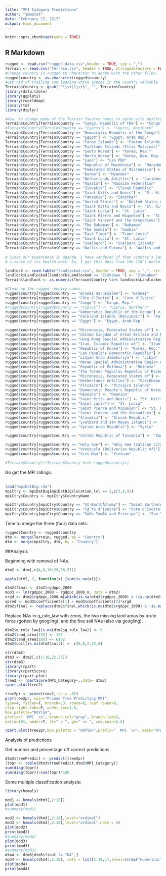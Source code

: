 ---
title: "MPI Category Predictions"
author: "jmmstat"
date: "February 27, 2017"
output: html_document
---

```{r setup, include=FALSE}
knitr::opts_chunk$set(echo = TRUE)
```

## R Markdown

```{r}
rugged <- read.csv("rugged_data.csv",header = TRUE, sep = ",")
Terrain <- read.csv("Terrain.csv", header = TRUE, stringsAsFactors = FALSE, sep = ",", as.is = TRUE)
#Change country in rugged to character to agree with the other files.
rugged$country <- as.character(rugged$country)
#Get rid of trailing and leading white spaces in the Country variable
Terrain$Country <- gsub("^\\s+|\\s+$", "", Terrain$Country)
library(data.table)
library(ggplot2)
library(rworldmap)
library(tm)
library(dtplyr)

#Now, to change many of the Terrain Country names to agree with mpiCtry
Terrain$Country[Terrain$Country == "Congo, Republic of the"] <- "Congo, Rep."
#Terrain$Country[Terrain$Country == "Cyprus"] <- "Cyprus, Northern"
Terrain$Country[Terrain$Country == "Democratic Republic of the Congo"] <- "Congo, Dem. Rep."
Terrain$Country[Terrain$Country == "Egypt"] <- "Egypt, Arab Rep."
Terrain$Country[Terrain$Country == "Faroe Islands"] <- "Faeroe Islands"
Terrain$Country[Terrain$Country == "Falkland Islands (Islas Malvinas)"] <- "Falkland Islands"
Terrain$Country[Terrain$Country == "South Korea"] <- "Korea, Rep."
Terrain$Country[Terrain$Country == "North Korea"] <- "Korea, Dem. Rep."
Terrain$Country[Terrain$Country == "Laos"] <- "Lao PDR"
Terrain$Country[Terrain$Country == "Republic of Macedonia"] <- "Macedonia"
Terrain$Country[Terrain$Country == "Federated States of Micronesia"] <- "Micronesia, Fed. States of"
Terrain$Country[Terrain$Country == "Burma"] <- "Myanmar"
Terrain$Country[Terrain$Country == "Netherlands Antilles"] <- "Caribbean Netherlands"
Terrain$Country[Terrain$Country == "Russia"] <- "Russian Federation"
Terrain$Country[Terrain$Country == "Slovakia"] <- "Slovak Republic"
Terrain$Country[Terrain$Country == "Saint Kitts and Nevis"] <- "St. Kitts and Nevis"
Terrain$Country[Terrain$Country == "Tanzania"] <- "Zanzibar"
Terrain$Country[Terrain$Country == "United States"] <- "United States of America"
Terrain$Country[Terrain$Country == "Saint Kitts and Nevis"] <- "St. Kitts and Nevis"
Terrain$Country[Terrain$Country == "Saint Lucia"] <- "St. Lucia"
Terrain$Country[Terrain$Country == "Saint Pierre and Miquelon"] <- "St. Pierre and Miquelon"
Terrain$Country[Terrain$Country == "Saint Vincent and the Grenadines"] <- "St. Vincent and Grenadines"
Terrain$Country[Terrain$Country == "The Bahamas"] <- "Bahamas"
Terrain$Country[Terrain$Country == "The Gambia"] <- "Gambia"
Terrain$Country[Terrain$Country == "East Timor"] <- "Timor-Leste"
Terrain$Country[Terrain$Country == "Saint Lucia"] <- "St. Lucia"
Terrain$Country[Terrain$Country == "Svalbard"] <- "Svalbard Islands"
Terrain$Country[Terrain$Country == "Wallis and Futuna"] <- "Wallis and Futuna Islands"
 
# Since our experience in Uganda, I have wondered if that country's landlocked position was
# a cause of its health woes. So, I got this data from the CIA's World Facts.

landlock <- read.table("landlocked.csv", header = TRUE, sep = ",", stringsAsFactors = FALSE)
landlock$Landlocked[landlock$Landlocked == "Zimbabwe "] <- "Zimbabwe"
Terrain$landlock <- as.numeric(Terrain$Country %in% landlock$Landlocked)

#Clean up the rugged country names:
rugged$country[rugged$country == "Brunei Darussalam"] <- "Brunei"
rugged$country[rugged$country == "Côte d'Ivoire"] <- "Cote d'Ivoire"  
rugged$country[rugged$country == "Congo"] <- "Congo, Rep." 
#rugged$country[rugged$country == "Cyprus"] <- "Cyprus, Northern" 
rugged$country[rugged$country == "Democratic Republic of the Congo"] <- "Congo, Dem. Rep."
rugged$country[rugged$country == "Falkland Islands (Malvinas)"] <- "Falkland Islands"
rugged$country[rugged$country == "Egypt"] <- "Egypt, Arab Rep."

rugged$country[rugged$country == "Micronesia, Federated States of"] <- "Micronesia, Fed. States of"
rugged$country[rugged$country == "United Kingdom of Great Britain and Northern Ireland"] <- "United Kingdom"
rugged$country[rugged$country == "Hong Kong Special Administrative Region of China"] <- "Hong Kong"
rugged$country[rugged$country == "Iran, Islamic Republic of"] <- "Iran"
rugged$country[rugged$country == "Republic of Korea"] <- "Korea, Rep."
rugged$country[rugged$country == "Lao People's Democratic Republic"] <- "Lao PDR"
rugged$country[rugged$country == "Libyan Arab Jamahiriya"] <- "Libya"
rugged$country[rugged$country == "Macao Special Administrative Region of China"] <- "Macau"
rugged$country[rugged$country == "Republic of Moldova"] <- "Moldova"
rugged$country[rugged$country == "The former Yugoslav Republic of Macedonia"] <- "Macedonia"
rugged$country[rugged$country == "Micronesia, Federated States of"] <- "Micronesia, Fed. States of"
rugged$country[rugged$country == "Netherlands Antilles"] <- "Caribbean Netherlands"
rugged$country[rugged$country == "Pitcairn"] <- "Pitcairn Islands"
rugged$country[rugged$country == "Democratic People's Republic of Korea"] <- "Korea, Dem. Rep."
rugged$country[rugged$country == "Réunion"] <- "Reunion"
rugged$country[rugged$country == "Saint Kitts and Nevis"] <- "St. Kitts and Nevis"
rugged$country[rugged$country == "Saint Lucia"] <- "St. Lucia"
rugged$country[rugged$country == "Saint Pierre and Miquelon"] <- "St. Pierre and Miquelon"
rugged$country[rugged$country == "Saint Vincent and the Grenadines"] <- "St. Vincent and Grenadines"
rugged$country[rugged$country == "Slovakia"] <- "Slovak Republic"
rugged$country[rugged$country == "Svalbard and Jan Mayen Islands"] <- "Svalbard Islands"
rugged$country[rugged$country == "Syrian Arab Republic"] <- "Syria"

rugged$country[rugged$country == "United Republic of Tanzania"] <- "Zanzibar"

rugged$country[rugged$country == "Holy See"] <- "Holy See (Vatican City)"
rugged$country[rugged$country == "Venezuela (Bolivarian Republic of)"] <- "Venezuela"
rugged$country[rugged$country == "Viet Nam"] <- "Vietnam"

#Terrain$Country[!(Terrain$Country %in% rugged$country)]
```
 
 Go get the MPI ratings.  
   
   
```{r}
load("mpiDatBig.rda")
mpiCtry <- mpiDatBig[mpiDatBig$location_lvl == 1,c(3,4,9)]
mpiCtry$Country <- mpiCtry$CountryName

mpiCtry$Country[mpiCtry$Country == "St-BarthÃ©lemy"] <- "Saint Barthelemy"
mpiCtry$Country[mpiCtry$Country == "CÃ´te d'Ivoire"] <- "Cote d'Ivoire"
mpiCtry$Country[mpiCtry$Country == "SÃ£o TomÃ© and Principe"] <- "Sao Tome and Principe"

```
  
Time to merge the three (four) data sets:

```{r, merge three sets}
rugged$Country <- rugged$country
dtm <- merge(Terrain, rugged, by = "Country")
dtm <- merge(mpiCtry, dtm, by = "Country")

```   
  
  
##Analysis
  
  Beginning with removal of NAs.
   
```{r}
dtm2 <- dtm[,c(4,6,10:29,56,57)]

apply(dtm2, 2, function(x) {sum(is.na(x))})

dtm2$final <- dtm2$rgdppc_2000
mod3 <- lm(rgdppc_2000 ~ rgdppc_2000_m, data = dtm2)
xrgd <- dtm2$rgdppc_2000_m[which(is.na(dtm2$rgdppc_2000) & !is.na(dtm2$rgdppc_2000_m))]
xpred <- mod3$coefficients[1] + mod3$coefficients[2]*xrgd
dtm2$final <- replace(dtm2$final,which(is.na(dtm2$rgdppc_2000) & !is.na(dtm2$rgdppc_2000_m)),xpred)
```
  
  
Replace NAs in q_rule_law with zeros, the two missing land areas by brute force (gotten by googling), and the five soil NAs (also via googling). 

```{r}
dtm2$q_rule_law[is.na(dtm2$q_rule_law)] <- 0
dtm2$land_area[133] <- 197
dtm2$land_area[188] <- 6102
dtm2$soil[is.na(dtm2$soil)] <- c(0,0,2,25,0)

```

  
```{r}
str(dtm2)
dtm3 <- dtm2[,c(1:16,22,25)]
str(dtm3)
library(rpart)
library(rpartScore)
library(rpart.plot)
tree2 <- rpartScore(MPI_Category~.,data= dtm3)
rpart.plot(tree2)

tree2pr <- prune(tree2, cp = .02)
prp(tree2pr, main="Pruned Tree Predicting MPI",
type=4, fallen=T, branch=.3, round=0, leaf.round=9,
clip.right.labs=F, under.cex=1.5,
box.palette="RdYlGn",
prefix="  MPI  \n", branch.col="gray", branch.lwd=2,
extra=101, under=T, lt=" < ", ge=" >= ", cex.main=2.5)

rpart.plot(tree2pr,box.palette = "RdYlGn",prefix="  MPI  \n", main="Pruned Tree Predicting MPI")
```
   
Analysis of predictions

   
Get number and percentage off correct predictions.

```{r}

dtm3$treePredict <- predict(tree2pr)
(tbpr <- table(dtm3$treePredict,dtm3$MPI_Category))
sum(diag(tbpr))
sum(diag(tbpr))/sum(tbpr)*100


```

Some multiple classification analysis:

```{r}
library(homals)

mod1 <- homals(dtm3[,2:18])
plot(mod1)
#summary(mod1)

mod2 <- homals(dtm3[,2:18],level="ordinal")
mod3 <- homals(dtm3[,2:18],level="ordinal",ndim = 3)
plot(mod2)
print(mod2)
#summary(mod2)
plot(mod3)
print(mod3)
#summary(mod3)
dtm4 <- dtm3[dtm3$final != "NA",]
mod4 <- homals(dtm4[,1:18], sets = list(2:18,1),level=c(rep("numerical",17),"ordinal"),ndim = 3)
plot(mod4)
print(mod4)
```
